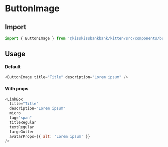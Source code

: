 
<Meta title="Buttons/ButtonImage" component={ButtonImage} />

# ButtonImage

<Canvas>
  <Story name="Example" story={stories.Default} />
</Canvas>

## Import

```js
import { ButtonImage } from '@kisskissbankbank/kitten/src/components/buttons/button-image-with-text'
```

## Usage

#### Default

```js
<ButtonImage title="Title" description="Lorem ipsum" />
```

#### With props

```js
<LinkBox
  title="Title"
  description="Lorem ipsum"
  micro
  tag="span"
  titleRegular
  textRegular
  largeGutter
  avatarProps={{ alt: 'Lorem ipsum' }}
/>
```
